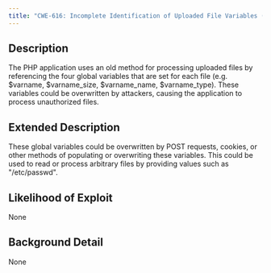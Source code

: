 ```yaml
---
title: "CWE-616: Incomplete Identification of Uploaded File Variables (PHP)"
---
```


## Description
The PHP application uses an old method for processing uploaded files by referencing the four global variables that are set for each file (e.g. $varname, $varname_size, $varname_name, $varname_type). These variables could be overwritten by attackers, causing the application to process unauthorized files.

## Extended Description
These global variables could be overwritten by POST requests, cookies, or other methods of populating or overwriting these variables. This could be used to read or process arbitrary files by providing values such as "/etc/passwd".

## Likelihood of Exploit
None

## Background Detail
None
        